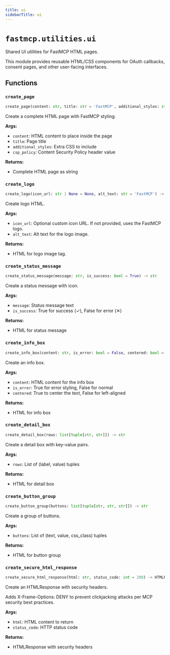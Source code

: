 ```yaml
---
title: ui
sidebarTitle: ui
---
```


# `fastmcp.utilities.ui`



Shared UI utilities for FastMCP HTML pages.

This module provides reusable HTML/CSS components for OAuth callbacks,
consent pages, and other user-facing interfaces.


## Functions

### `create_page` <sup><a href="https://github.com/jlowin/fastmcp/blob/main/src/fastmcp/utilities/ui.py#L338" target="_blank"><Icon icon="github" style="width: 14px; height: 14px;" /></a></sup>

```python
create_page(content: str, title: str = 'FastMCP', additional_styles: str = '', csp_policy: str = "default-src 'none'; style-src 'unsafe-inline'; img-src https:; base-uri 'none'") -> str
```


Create a complete HTML page with FastMCP styling.

**Args:**
- `content`: HTML content to place inside the page
- `title`: Page title
- `additional_styles`: Extra CSS to include
- `csp_policy`: Content Security Policy header value

**Returns:**
- Complete HTML page as string


### `create_logo` <sup><a href="https://github.com/jlowin/fastmcp/blob/main/src/fastmcp/utilities/ui.py#L377" target="_blank"><Icon icon="github" style="width: 14px; height: 14px;" /></a></sup>

```python
create_logo(icon_url: str | None = None, alt_text: str = 'FastMCP') -> str
```


Create logo HTML.

**Args:**
- `icon_url`: Optional custom icon URL. If not provided, uses the FastMCP logo.
- `alt_text`: Alt text for the logo image.

**Returns:**
- HTML for logo image tag.


### `create_status_message` <sup><a href="https://github.com/jlowin/fastmcp/blob/main/src/fastmcp/utilities/ui.py#L392" target="_blank"><Icon icon="github" style="width: 14px; height: 14px;" /></a></sup>

```python
create_status_message(message: str, is_success: bool = True) -> str
```


Create a status message with icon.

**Args:**
- `message`: Status message text
- `is_success`: True for success (✓), False for error (✕)

**Returns:**
- HTML for status message


### `create_info_box` <sup><a href="https://github.com/jlowin/fastmcp/blob/main/src/fastmcp/utilities/ui.py#L415" target="_blank"><Icon icon="github" style="width: 14px; height: 14px;" /></a></sup>

```python
create_info_box(content: str, is_error: bool = False, centered: bool = False) -> str
```


Create an info box.

**Args:**
- `content`: HTML content for the info box
- `is_error`: True for error styling, False for normal
- `centered`: True to center the text, False for left-aligned

**Returns:**
- HTML for info box


### `create_detail_box` <sup><a href="https://github.com/jlowin/fastmcp/blob/main/src/fastmcp/utilities/ui.py#L439" target="_blank"><Icon icon="github" style="width: 14px; height: 14px;" /></a></sup>

```python
create_detail_box(rows: list[tuple[str, str]]) -> str
```


Create a detail box with key-value pairs.

**Args:**
- `rows`: List of (label, value) tuples

**Returns:**
- HTML for detail box


### `create_button_group` <sup><a href="https://github.com/jlowin/fastmcp/blob/main/src/fastmcp/utilities/ui.py#L462" target="_blank"><Icon icon="github" style="width: 14px; height: 14px;" /></a></sup>

```python
create_button_group(buttons: list[tuple[str, str, str]]) -> str
```


Create a group of buttons.

**Args:**
- `buttons`: List of (text, value, css_class) tuples

**Returns:**
- HTML for button group


### `create_secure_html_response` <sup><a href="https://github.com/jlowin/fastmcp/blob/main/src/fastmcp/utilities/ui.py#L480" target="_blank"><Icon icon="github" style="width: 14px; height: 14px;" /></a></sup>

```python
create_secure_html_response(html: str, status_code: int = 200) -> HTMLResponse
```


Create an HTMLResponse with security headers.

Adds X-Frame-Options: DENY to prevent clickjacking attacks per MCP security best practices.

**Args:**
- `html`: HTML content to return
- `status_code`: HTTP status code

**Returns:**
- HTMLResponse with security headers

